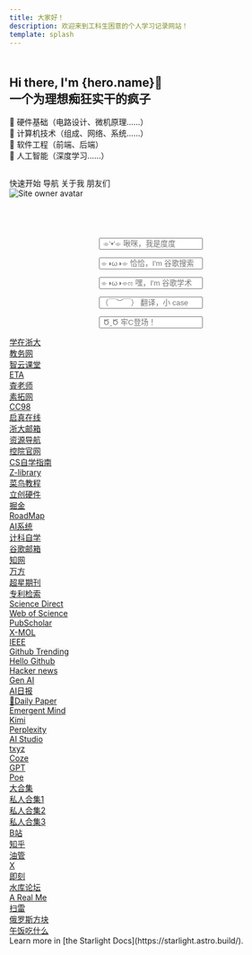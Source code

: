 ```yaml
---
title: 大家好！
description: 欢迎来到工科生困意的个人学习记录网站！
template: splash
---
```


<div class="lg:-mt-16 lg:h-[500px] lg:min-h-[500px]">
  <div
    class="relative max-w-[1300px] mx-auto h-full px-4 grid lg:grid-cols-2  items-start justify-items-center" style="margin-top: 10%;"
  >
    <div class="mt-[120px] lg:mt-0 max-w-[590px]">
      <h2 class="text-1xl text-center lg:text-left text-balance">
        Hi there, I'm <Highlight class="font-bold">{hero.name}</Highlight>🥰<br />一个<Highlight class="font-bold">为理想痴狂实干</Highlight>的疯子
      </h2>
      <div class="text-sm text-secondary mt-3 text-center lg:text-left">
        🔴 硬件基础（电路设计、微机原理……）<br />🔴 计算机技术（组成、网络、系统……）<br />🔴 软件工程（前端、后端）<br />🔴 人工智能（深度学习……）
      </div>
	  <div class="container-icon">
		<a href="https://space.bilibili.com/3546706348084176" style="padding: 20px;font-size: 24px;text-decoration: none;" className="iconfont icon-bilibili"></a>
		<a href="https://github.com/maindraster" style="padding: 20px;font-size: 24px;text-decoration: none;" className="iconfont icon-github"></a>
		<a href="https://www.zhihu.com/people/wen-dao-81-2-70" style="padding: 20px;font-size: 24px;text-decoration: none;" className="iconfont icon-zhihu"></a>
		</div>
		<LinkButton href="/zero2hero/">快速开始</LinkButton>	  
		<LinkButton href="/#nav" variant="secondary">导航</LinkButton>
		<LinkButton href="/zero2hero/#关于我" variant="minimal" icon="external" >关于我</LinkButton>
		<LinkButton href="/friend/" variant="minimal" icon="external" >朋友们</LinkButton>
    </div>
    <div class="mt-20 lg:mt-0">
      <div
        class="size-[200px] lg:size-[300px] rounded-full overflow-hidden border border-primary bg-zinc-100 dark:bg-zinc-800"
      >
        <img class="size-full" src={author.avatar} alt="Site owner avatar" loading="lazy" />
      </div>
    </div>
  </div>
</div>

<br></br>
<h3 id="nav"></h3>
<Tabs>
	<TabItem label="百度">
	<center>
	<form class="search-container-b" action="https://www.baidu.com/s" method="get" target="_blank">
		<input id="searchQuery" class="search-input-b" type="text" name="wd" placeholder=" ⌯'▾'⌯ 啾咪，我是度度" required/>
	</form>
	</center>
 	</TabItem>
	<TabItem label="谷歌">
	<center>
	<form class="search-container-b" action="https://www.google.com/search?" method="get" target="_blank">
  		<input id="searchQuery" class="search-input-b" type="text" name="q" placeholder="⌯◑ω◑⌯ 恰恰，I'm 谷歌搜索" required/>
	</form>
	</center>
 	</TabItem>
	<TabItem label="谷歌学术">
	<center>
	<form class="search-container-b" action="https://scholar.google.com/scholar?hl=zh-CN&as_sdt=0%2C3&" method="get" target="_blank">
  		<input id="searchQuery" class="search-input-b" type="text" name="q" placeholder="⌯◑ω◑⌯ಣ 嘿，I'm 谷歌学术" required/>
	</form>
	</center>
 	</TabItem>
	<TabItem label="百度翻译">
	<center>
	<form class="search-container-b" action="https://fanyi.baidu.com/mtpe-individual/multimodal" method="get" target="_blank">
  		<input id="searchQuery" class="search-input-b" type="text" name="query" placeholder="（￣︶￣） 翻译，小 case" required/>
	</form>
	</center>
 	</TabItem>
	<TabItem label="CSDN">
	<center>
	<form class="search-container-b" action="https://so.csdn.net/so/search?" method="get" target="_blank">
  		<input id="searchQuery" class="search-input-b" type="text" name="q" placeholder=" Ծ‸Ծ 牢C登场！" required/>
	</form>
	</center>
 	</TabItem>
</Tabs>
<CardGrid >
	<Card title="🏫 学校官网">
	<div class="container-b not-content" >
		<div class="row-b"> 
			<div class="button-cell"><a href="https://courses.zju.edu.cn/user/index" target="_blank" class="button">学在浙大</a></div>
			<div class="button-cell"><a href="http://zdbk.zju.edu.cn/" target="_blank" class="button">教务网</a></div>
			<div class="button-cell"><a href="https://classroom.zju.edu.cn/" target="_blank" class="button">智云课堂</a></div>
			<div class="button-cell"><a href="http://eta.zju.edu.cn/" target="_blank" class="button">ETA</a></div>
		</div>
		<div class="row-b"> 
			<div class="button-cell"><a href="https://chalaoshi.buzz/" target="_blank" class="button">査老师</a></div>
			<div class="button-cell"><a href="http://sztz.zju.edu.cn/dekt/#/index/main" target="_blank" class="button">素拓网</a></div>
			<div class="button-cell"><a href="https://www.cc98.org/" target="_blank" class="button">CC98</a></div>
			<div class="button-cell"><a href="https://qzonline.zju.edu.cn/" target="_blank" class="button">启真在线</a></div>
		</div>
		<div class="row-b"> 
			<div class="button-cell"><a href="https://zjuem.zju.edu.cn/"target="_blank" class="button">浙大邮箱</a></div>
			<div class="button-cell"><a href="https://ms.zju.edu.cn/portal/#!/service" target="_blank" class="button">资源导航</a></div>
			<div class="button-cell"><a href="http://www.cse.zju.edu.cn/"target="_blank" class="button">控院官网</a></div>
			</div>
		</div>
	</Card>
	<Card title="🍖 杂食自学">
		<div class="container-b not-content" >
		<div class="row-b"> 
			<div class="button-cell"><a href="https://csdiy.wiki/" target="_blank" class="button">CS自学指南</a></div>
			<div class="button-cell"><a href="https://z-lib.gs/" target="_blank" class="button">Z-library</a></div>
			<div class="button-cell"><a href="https://www.runoob.com/" target="_blank" class="button">菜鸟教程</a></div>
		</div>
		<div class="row-b"> 
			<div class="button-cell"><a href="https://oshwhub.com/" target="_blank" class="button">立创硬件</a></div>
			<div class="button-cell"><a href="https://juejin.cn/"target="_blank" class="button">掘金</a></div>
			<div class="button-cell"><a href="https://roadmap.sh/" target="_blank" class="button">RoadMap</a></div>
		</div>
		<div class="row-b"> 
			<div class="button-cell"><a href="https://github.com/chenzomi12/AISystem" target="_blank" class="button">AI系统</a></div>
			<div class="button-cell"><a href="https://github.com/ossu/computer-science" target="_blank" class="button">计科自学</a></div>
			<div class="button-cell"><a href="https://mail.google.com/mail/" target="_blank" class="button">谷歌邮箱</a></div>
		</div>
		</div>
	</Card>
	<Card title="🧑‍🔧 科研学术">
		<div class="container-b not-content" >
		<div class="row-b"> 
			<div class="button-cell"><a href="https://www.cnki.net/" target="_blank" class="button">知网</a></div>
			<div class="button-cell"><a href="https://www.wanfangdata.com.cn/index.html" target="_blank" class="button">万方</a></div>
			<div class="button-cell"><a href="https://qikan.chaoxing.com/" target="_blank" class="button">超星期刊</a></div>
			<div class="button-cell"><a href="https://pss-system.cponline.cnipa.gov.cn/"target="_blank" class="button">专利检索</a></div>
		</div>
		<div class="row-b"> 
			<div class="button-cell"><a href="https://www.sciencedirect.com/" target="_blank" class="button">Science Direct</a></div>
			<div class="button-cell"><a href="https://www.webofscience.com/wos/"target="_blank" class="button">Web of Science</a></div>
		</div>
		<div class="row-b"> 
			<div class="button-cell"><a href="https://pubscholar.cn/" target="_blank" class="button">PubScholar</a></div>
			<div class="button-cell"><a href="https://www.x-mol.com/" target="_blank" class="button">X-MOL</a></div>
			<div class="button-cell"><a href="https://ieeexplore.ieee.org/" target="_blank" class="button">IEEE</a></div>		
		</div>
		</div>
	</Card>
	<Card title="🚀 技术前沿">
		<div class="container-b not-content" >
		<div class="row-b"> 
			<div class="button-cell"><a href="https://github.com/trending" target="_blank" class="button">Github Trending</a></div>
			<div class="button-cell"><a href="https://hellogithub.com/" target="_blank" class="button">Hello Github</a></div>
		</div>
		<div class="row-b"> 
			<div class="button-cell"><a href="https://news.ycombinator.com/" target="_blank" class="button">Hacker news</a></div>
			<div class="button-cell"><a href="https://github.com/aishwaryanr/awesome-generative-ai-guide" target="_blank" class="button">Gen AI</a></div>
			<div class="button-cell"><a href="https://gorden-sun.notion.site/527689cd2b294e60912f040095e803c5?v=4f6cc12006c94f47aee4dc909511aeb5" target="_blank" class="button">AI日报</a></div>
		</div>
		<div class="row-b">
			<div class="button-cell"><a href="https://huggingface.co/spaces/hysts/daily-papers" target="_blank" class="button">🤗Daily Paper</a></div>
			<div class="button-cell"><a href="https://www.emergentmind.com/"target="_blank" class="button">Emergent Mind</a></div>
			</div>
		</div>
	</Card>
	<Card title="🤖 AI工具">
		<div class="container-b not-content" >
		<div class="row-b">
			<div class="button-cell"><a href="https://kimi.moonshot.cn/" target="_blank" class="button">Kimi</a></div>
			<div class="button-cell"><a href="https://www.perplexity.ai/" target="_blank" class="button">Perplexity</a></div>
			<div class="button-cell"><a href="https://aistudio.google.com/" target="_blank" class="button">AI Studio</a></div>
			<div class="button-cell"><a href="https://www.txyz.ai/" target="_blank" class="button">txyz</a></div>
		</div>
		<div class="row-b"> 
			<div class="button-cell"><a href="https://www.coze.com/" target="_blank" class="button">Coze</a></div>
			<div class="button-cell"><a href="https://chatgpt.com/"target="_blank" class="button">GPT</a></div>
			<div class="button-cell"><a href="https://poe.com/" target="_blank" class="button">Poe</a></div>
			<div class="button-cell"><a href="https://hf0y97ff1r.feishu.cn/wiki/wikcnZAXTZVOAT7r0mVSgfu0gJd?table=tblmfdJ2RV4crFVv&view=vewUrumvXk" target="_blank" class="button">大合集</a></div>
		</div>
		<div class="row-b">
			<div class="button-cell"><a href="https://yicha.notion.site/YICHA-AI-c99d3324f868459a8eaa65dc13ba5ec6" target="_blank" class="button">私人合集1</a></div>
			<div class="button-cell"><a href="https://www.yanweb.top/more/ai/" target="_blank" class="button">私人合集2</a></div>
			<div class="button-cell"><a href="https://xdkkkgyt8c.feishu.cn/wiki/AFx8wob4FiLGazk2jV1ciCcunDb" target="_blank" class="button">私人合集3</a></div>
		</div>
		</div>
	</Card>
	<Card title="🎮 媒体休闲">
		<div class="container-b not-content" >
		<div class="row-b"> 
			<div class="button-cell"><a href="https://www.bilibili.com/" target="_blank" class="button">B站</a></div>
			<div class="button-cell"><a href="https://www.zhihu.com/" target="_blank" class="button">知乎</a></div>
			<div class="button-cell"><a href="https://www.youtube.com" target="_blank" class="button">油管</a></div>
			<div class="button-cell"><a href="https://x.com/" target="_blank" class="button">X</a></div>
		</div>
		<div class="row-b"> 
			<div class="button-cell"><a href="https://web.okjike.com/" target="_blank" class="button">即刻</a></div>
			<div class="button-cell"><a href="http://www.shuiku.cc/mulu/1172.html" target="_blank" class="button">水库论坛</a></div>
			<div class="button-cell"><a href="https://www.arealme.com/" target="_blank" class="button">A Real Me</a></div>
		</div>
		<div class="row-b"> 
			<div class="button-cell"><a href="https://minesweeper.one/%E6%89%AB%E9%9B%B7/"target="_blank" class="button">扫雷</a></div>
			<div class="button-cell"><a href="https://chvin.github.io/react-tetris/"target="_blank" class="button">俄罗斯方块</a></div>
			<div class="button-cell"><a href="https://cuijiahua.com/eat/"target="_blank" class="button">午饭吃什么</a></div>
		</div>
		</div>
	</Card>
	<Card title="Read the docs">
		Learn more in [the Starlight Docs](https://starlight.astro.build/).
	</Card>
</CardGrid>

